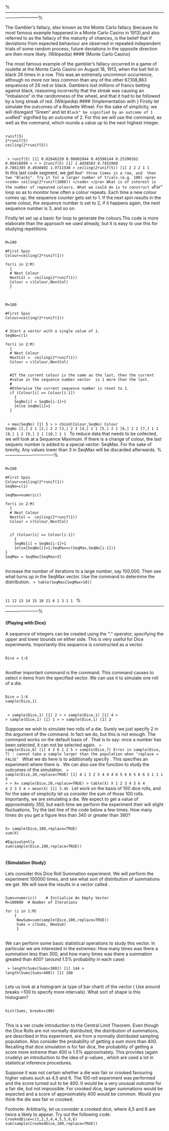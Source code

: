 
%-----------------------------------------------------------------------------------------------------------------------------------%
\section{Gambler's Fallacy}


The Gambler's fallacy, also known as the Monte Carlo fallacy (because its most famous example happened in a Monte Carlo Casino in 1913),and also referred to as the fallacy of the maturity of chances, is the belief that if deviations from expected behaviour are observed in repeated independent trials of some random process, future deviations in the opposite direction are then more likely. (Wikipedia)
#### {Monte Carlo Casino}

The most famous example of the gambler's fallacy occurred in a game of roulette at the Monte Carlo Casino on August 18, 1913, when the ball fell in black 26 times in a row. This was an extremely uncommon occurrence, although no more nor less common than any of the other 67,108,863 sequences of 26 red or black. Gamblers lost millions of francs betting against black, reasoning incorrectly that the streak was causing an "imbalance" in the randomness of the wheel, and that it had to be followed by a long streak of red. (Wikipedia)
#### {Implementation with \texttt{R}}
Firstly let simulate the outcomes of a Roulette Wheel. For the sake of simplicity, we will disregard "Green" and let ``Black" be signified by an outcome of 1 and ``Red" signified by an outcome of 2.
For this we will use the \texttt{runif()} command, as well as the \texttt{ceiling()} command, which rounds a value up to the next highest integer.

<pre>
<code>
runif(5)
2*runif(5)
ceiling(2*runif(5))
</code>
</pre>
<code>
> runif(5)
[1] 0.02646220 0.90602044 0.45596144 0.25390162 0.06416899
> 
> 
> 2*runif(5)
[1] 1.4458583 0.7452968 0.7861305 0.4930401 1.9711546
> ceiling(2*runif(5))
[1] 2 2 2 1 1
</code>
In this last code segment, we get ``Red" three times in a row, and  then two "Blacks". Try it for a larger number of trials.(e.g. 100)
<pre>
<code>
ceiling(2*runif(1000))
</code>
</pre>
What is of interest is the number of repeated colours. What we could do is to construct a ``For" loop so as to monitor how often a colour repeats. Each time a new colour comes up, the sequence counter gets set to 1. If the next spin results in the same colour, the sequence number is set to 2, if it happens again, the next sequence number is 3, and so on.

Firstly let set up a basic for loop to generate the colours.Ths code is more elaborate than the approach we used already, but it is easy to use this for studying repetitions.


<pre>
<code>
M=100

#First Spin
Colour=ceiling(2*runif(1))

for(i in 2:M)
  {
  # Next Colour
  NextCol =  ceiling(2*runif(1))
  Colour = c(Colour,NextCol)
  }
</code>
</pre>




<pre>
<code>
M=100

#First Spin
Colour=ceiling(2*runif(1))


# Start a vector with a single value of 1.
SeqNo=c(1)  

for(i in 2:M)
  {
  # Next Colour
  NextCol =  ceiling(2*runif(1))
  Colour = c(Colour,NextCol)
  

  #If the current colour is the same as the last, then the current 
  #value in the sequence number vector  is 1 more than the last.
  #
  #Otherwise the current sequence number is reset to 1.
  if (Colour[i] == Colour[i-1])
    {
    SeqNo[i] = SeqNo[i-1]+1
    }else SeqNo[i]=1
  }
</code>
</pre>

<code>
> max(SeqNo)
[1] 5
>
> cbind(Colour,SeqNo)
       Colour SeqNo
  [1,]      2     1
  [2,]      2     2
  [3,]      2     3
  [4,]      1     1
  [5,]      2     1
  [6,]      2     2
  [7,]      1     1
  [8,]      1     2
  [9,]      2     1
 [10,]      1     1
</code>
To reduce data that needs to be collected, we will look at a Sequence Maximum. If there is a change of colour, the last sequenc number is added to a special vector:  SeqMax. For the sake of brevity, Any values lower than 3 in SeqMax will be discarded afterwards.
%---------------------------------%

<pre>
<code>
M=100

#First Spin
Colour=ceiling(2*runif(1))
SeqNo=c(1)

SeqMax=numeric()

for(i in 2:M)
  {
  # Next Colour
  NextCol =  ceiling(2*runif(1))
  Colour = c(Colour,NextCol)


  if (Colour[i] == Colour[i-1])
    {
    SeqNo[i] = SeqNo[i-1]+1
    }else{SeqNo[i]=1;SeqMax=c(SeqMax,SeqNo[i-1])}
}	
SeqMax = SeqMax[SeqMax>3]
</code>
</pre>
Increase the number of iterations to a large number, say 100,000. Then see what turns up in the SeqMax vector. Use the \texttt{table()} command to determine the distribution.
<code>
> table(SeqMax[SeqMax>10])

11 12 13 14 15 18 
21  6  2  3  1  1 
</code>
%-----------------------------------------------------------------------------------------------------------------------------------%

#### {Playing with Dice}

A sequence of integers can be created using the ":" operator, specifying the upper and lower bounds on either side. This is very useful for Dice experiments. Importantly this sequence is constructed as a vector.
<pre>
<code>
Dice = 1:6
</code>
</pre>

Another important command is the \texttt{sample()} command. This command causes \texttt{R} to select $n$ items from the specified vector. We can use it to simulate one roll of a die.
<pre>
<code>
Dice = 1:6
sample(Dice,1)
</code>
</pre>
<code>
> sample(Dice,1)
[1] 2 
> 
> sample(Dice,1)
[1] 4 
>
> sample(Dice,1)
[1] 1
> 
> sample(Dice,1)
[1] 2
</code>

\noindent Suppose we wish to simulate two rolls of a die. Surely we just specify 2 in the argument of the \texttt{sample()} command. In fact we do, but this is not enough.
The \texttt{sample()} command works on the default basis of \textbf{\textit{sampling without replacement}}. That is to say: once a number has been selected, it can not be selected again.
<code>
> sample(Dice,6)
[1] 4 3 6 1 2 5
> sample(Dice,7)
Error in sample(Dice, 7) : 
  cannot take a sample larger than the population when 'replace = FALSE'
</code>
What we do here is to additionally specify \texttt{replace=TRUE}. This specifies an experiment where there is \textbf{\textit{sampling with replacement}}. We can also use the \texttt{table()} function to study the outcomes of the simulation.
<code>
> sample(Dice,20,replace=TRUE)
 [1] 4 1 3 2 5 4 4 4 6 5 6 6 5 6 6 5 1 1 1 3
>
> X= sample(Dice,20,replace=TRUE)
> table(X)
X
1 2 3 4 5 6 
4 4 2 3 3 4 
> mean(X)
[1] 3.45
</code>
Let work on the basis of 100 dice rolls, and for the sake of simplicity let us consider the sum of those 100 rolls. Importantly, we are simulating a \textbf{fair} die. We expect to get a value of approximately 350, but each time we perform the experiment their will slight fluctuations.  Try the last line of the code below a few times. How many times do you get a figure less than 340 or greater than 360?
<pre>
<code>
X= sample(Dice,100,replace=TRUE)
sum(X)

#Equivalently
sum(sample(Dice,100,replace=TRUE))
</code>
</pre>

#### {Simulation Study}
Lets consider this Dice Roll Summation experiment. We will perform the experiment 100000 times, and see what sort of distribution of summations we get.
We will save the results in a vector called \texttt{sums}.
<pre>
<code>
Sums=numeric()    # Initialize An Empty Vector
M=100000  # Number of Iterations

for (i in 1:M)
    {
     NewSum=sum(sample(Dice,100,replace=TRUE))
     Sums = c(Sums, NewSum)
     }
</code>
</pre>

We can perform some basic statistical operations to study this vector. In particular we are interested in the extremes: How many times was there a summation less than 300, and how many times was there a summation greated than 400? (around 1.5\% probability in each case)

<code>
> length(Sums[Sums<300])
[1] 144
> length(Sums[Sums>400])
[1] 160  
</code>

Lets us look at a histogram (a type of bar chart) of the \texttt{Sums} vector ( Use around breaks =100 to specify more intervals). What sort of shape is this histogram?
<pre>
<code>
hist(Sums, breaks=100)
</code>
</pre>

This is a ver crude introduction to the Central Limit Theorem. Even though the Dice Rolls are not normally distributed, the distribution of summations, are described in this experiment, are from a normally distributed sampling population. Also consider the probability of getting a sum more than 400. Recalling that dice simulation is for fair dice, the probability of getting a score more extreme than 400 is 1.5\% approximately. This provides (again crudely) an introduction to the idea of p-values , which are used a lot in statistical inference procedures. 

Suppose it was not certain whether a die was fair or crooked favouring higher values such as 4,5 and 6. The 100 roll experiment was performed and the score turned out to be 400.  It would be a very unusual outcome for a fair die, but not impossible. For crooked dice, larger summations would be expected and a score of approximately 400 would be common. Would you think the die was fair or crooked.

Footnote: Arbitrarily, let us consider a crooked dice, where 4,5 and 6 are twice a likely to appear. Try out the following code.
<code>
CrookedDice=c(1,2,3,4,4,5,5,6,6)
sum(sample(CrookedDice,100,replace=TRUE))
</code>
